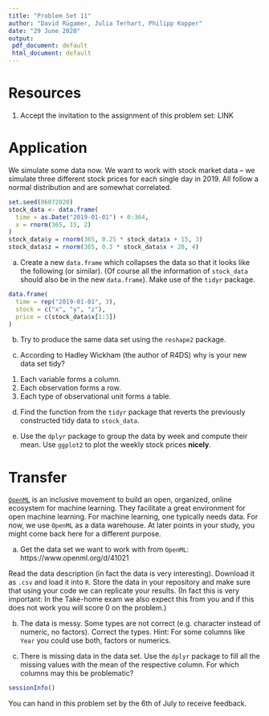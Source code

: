```yaml
---
title: "Problem Set 11"
author: "David Rügamer, Julia Terhart, Philipp Kopper"
date: "29 June 2020"
output:
 pdf_document: default
 html_document: default
---
```


# Resources

1) Accept the invitation to the assignment of this problem set:
LINK

# Application

We simulate some data now.
We want to work with stock market data -- we simulate three different stock prices for each single day in 2019.
All follow a normal distribution and are somewhat correlated.

```r
set.seed(06072020)
stock_data <- data.frame(
  time = as.Date("2019-01-01") + 0:364,
  x = rnorm(365, 15, 2)
)
stock_data$y = rnorm(365, 0.25 * stock_data$x + 15, 3)
stock_data$z = rnorm(365, 0.3 * stock_data$x + 20, 4)
```

a) Create a new `data.frame` which collapses the data so that it looks like the following (or similar).
(Of course all the information of `stock_data` should also be in the new `data.frame`).
Make use of the `tidyr` package.

```r
data.frame(
  time = rep("2019-01-01", 3),
  stock = c("x", "y", "z"),
  price = c(stock_data$x[1:3])
)
```

b) Try to produce the same data set using the `reshape2` package.

c) According to Hadley Wickham (the author of R4DS) why is your new data set tidy?

1. Each variable forms a column.
2. Each observation forms a row.
3. Each type of observational unit forms a table.

d) Find the function from the `tidyr` package that reverts the previously constructed tidy data to `stock_data`.

e) Use the `dplyr` package to group the data by week and compute their mean.
Use `ggplot2` to plot the weekly stock prices __nicely__.

# Transfer

[`OpenML`](https://www.openml.org/) is an inclusive movement to build an open, organized, online ecosystem for machine learning. 
They facilitate a great environment for open machine learning.
For machine learning, one typically needs data.
For now, we use `OpenML` as a data warehouse.
At later points in your study, you might come back here for a different purpose.

a) Get the data set we want to work with from `OpenML`: 
https://www.openml.org/d/41021

Read the data description (in fact the data is very interesting).
Download it as `.csv` and load it into `R`.
Store the data in your repository and make sure that using your code we can replicate your results.
(In fact this is very important: In the Take-home exam we also expect this from you and if this does not work you will score 0 on the problem.)

b) The data is messy.
Some types are not correct (e.g. character instead of numeric, no factors).
Correct the types.
Hint: For some columns like `Year` you could use both, factors or numerics.

c) There is missing data in the data set.
Use the `dplyr` package to fill all the missing values with the mean of the respective column.
For which columns may this be problematic?

\pagebreak

```r
sessionInfo()
```

You can hand in this problem set by the 6th of July to receive feedback.
